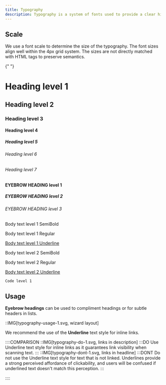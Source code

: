 ```yaml
---
title: Typography
description: Typography is a system of fonts used to provide a clear hierarchy, organize information, and to assist users during the product journey.
---
```


## Scale

We use a font scale to determine the size of the typography. The font sizes align well within the 4px grid system. The sizes are not directly matched with HTML tags to preserve semantics.

{" "}
<Preview align="start">
  <div class="u-flex u-flex-vertical u-cross-start u-gap-24">
    <h1 class="heading-level-1">Heading level 1</h1>
    <h2 class="heading-level-2">Heading level 2</h2>
    <h3 class="heading-level-3">Heading level 3</h3>
    <h4 class="heading-level-4">Heading level 4</h4>
    <h5 class="heading-level-5">Heading level 5</h5>
    <h6 class="heading-level-6">Heading level 6</h6>
    <h6 class="heading-level-7">Heading level 7</h6>
  </div>
</Preview>
<Preview align="start">
  <div class="u-grid u-gap-24">
    <h4 class="eyebrow-heading-1">EYEBROW HEADING level 1</h4>
    <h5 class="eyebrow-heading-2">EYEBROW HEADING level 2</h5>
    <h6 class="eyebrow-heading-3">EYEBROW HEADING level 3</h6>
  </div>
</Preview>
<Preview align="start">
  <div class="u-grid u-gap-24">
    <p class="u-bold">Body text level 1 SemiBold</p>
    <p>Body text level 1 Regular</p>
    <p style="text-decoration: underline">Body text level 1 Underline</p>
    <p class="u-bold">Body text level 2 SemiBold</p>
    <p>Body text level 2 Regular</p>
    <p style="text-decoration: underline">Body text level 2 Underline</p>
  </div>
</Preview>
<Preview align="start">
  <div class="u-grid u-gap-24">
    <code class="inline-code">Code level 1</code>
  </div>
</Preview>

## Usage

<b>Eyebrow headings</b> can be used to compliment headings or for subtle headers
in lists. <br />

::IMG[typography-usage-1.svg, wizard layout]

<p class="u-margin-block-start-52">
  We recommend the use of the <b>Underline</b> text style for inline links.
</p>

::::COMPARISON
::IMG[typography-do-1.svg, links in description]
:::DO
Use Underline text style for inline links as it guarantees link visibility when scanning text.
:::
::IMG[typography-dont-1.svg, links in headline]
:::DONT
Do not use the Underline text style for text that is not linked. Underlines provide a strong perceived affordance of clickability, and users will be confused if underlined text doesn't match this perception.
:::

::::
